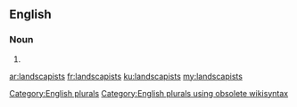 ==English==

===Noun===
{{head|en}}

# {{plural of|landscapist}}

[[Category:English plurals]][[Category:English plurals using obsolete wikisyntax]]

[[ar:landscapists]]
[[fr:landscapists]]
[[ku:landscapists]]
[[my:landscapists]]